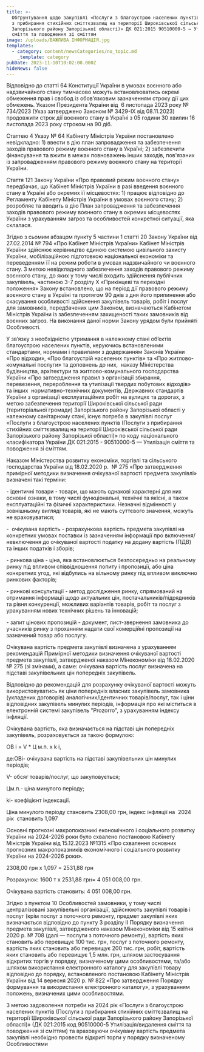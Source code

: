 ```yaml
---
title: >-
  Обґрунтування щодо закупівлі «Послуги з благоустрою населених пунктів (Послуги
  з прибирання стихійних сміттєзвалищ на території Широківської сільської ради
  Запорізького району Запорізької області)» ДК 021:2015 90510000-5 — Утилізація
  сміття та поводження зі сміттям
image: /uploads/ВАЖЛИВА ІНФОРМАЦІЯ.jpg
templates:
  - category: content/newsCategories/no_topic.md
    _template: category
pubDate: 2023-11-10T10:02:00.000Z
hideNews: false
---
```


Відповідно до статті 64 Конституції України в умовах воєнного або надзвичайного стану тимчасово можуть встановлюватись окремі обмеження прав і свобод із обов’язковим зазначенням строку дії цих обмежень. Указом Президента України від  6 листопада 2023 року № 734/2023 (Указ затверджено Законом № 3429-IX від 08.11.2023) продовжити строк дії воєнного стану в Україні з 05 години 30 хвилин 16 листопада 2023 року строком на 90 діб.

Статтею 4 Указу № 64 Кабінету Міністрів України постановлено невідкладно: 1) ввести в дію план запровадження та забезпечення заходів правового режиму воєнного стану в Україні; 2) забезпечити фінансування та вжити в межах повноважень інших заходів, пов'язаних із запровадженням правового режиму воєнного стану на території України. 

Стаття 121 Закону України «Про правовий режим воєнного стану» передбачає, що Кабінет Міністрів України в разі введення воєнного стану в Україні або окремих її місцевостях: 1) працює відповідно до Регламенту Кабінету Міністрів України в умовах воєнного стану; 2) розробляє та вводить в дію План запровадження та забезпечення заходів правового режиму воєнного стану в окремих місцевостях України з урахуванням загроз та особливостей конкретної ситуації, яка склалася. 

Згідно з сьомим абзацом пункту 5 частини 1 статті 20 Закону України від 27.02.2014 № 794 «Про Кабінет Міністрів України» Кабінет Міністрів України здійснює керівництво єдиною системою цивільного захисту України, мобілізаційною підготовкою національної економіки та переведенням її на режим роботи в умовах надзвичайного чи воєнного стану. З метою невідкладного забезпечення заходів правового режиму воєнного стану, до яких у тому числі входить здійснення публічних закупівель, частиною 3-7 розділу Х «Прикінцеві та перехідні положення» Закону встановлено, що на період дії правового режиму воєнного стану в Україні та протягом 90 днів з дня його припинення або скасування особливості здійснення закупівель товарів, робіт і послуг для замовників, передбачених цим Законом, визначаються Кабінетом Міністрів України із забезпеченням захищеності таких замовників від воєнних загроз. На виконання даної норми Закону урядом були прийняті Особливості. 

У зв’язку з необхідністю утримання в належному стані об’єктів благоустрою населених пунктів, керуючись встановленими стандартами, нормами і правилами з додержанням Законів України «Про відходи», «Про благоустрій населених пунктів» та «Про житлово-комунальні послуги» та доповнень до них,  наказу Міністерства будівництва, архітектури та житлово-комунального господарства України «Про затвердження правил з організації збирання, перевезення, перероблення та утилізації твердих побутових відходів» та інших  нормативно-технічних документів, Державних стандартів України з організації експлуатаційних робіт на вулицях та дорогах, з метою забезпечення території Широківської сільської ради (територіальної громади) Запорізького району Запорізької області у належному санітарному стані, існує потреба в закупівлі послуг «Послуги з благоустрою населених пунктів (Послуги з прибирання стихійних сміттєзвалищ на території Широківської сільської ради Запорізького району Запорізької області)» по коду національного класифікатора України ДК 021:2015 - 90510000-5 — Утилізація сміття та поводження зі сміттям. 

Наказом Міністерства розвитку економіки, торгівлі та сільського господарства України від 18.02.2020 р.  № 275 «Про затвердження примірної методики визначення очікуваної вартості предмета закупівлі» визначені такі терміни:

\- ідентичні товари - товари, що мають однакові характерні для них основні ознаки, в тому числі функціональні, технічні та якісні, а також експлуатаційні та фізичні характеристики. Незначні відмінності у зовнішньому вигляді товарів, які не мають суттєвого значення, можуть не враховуватися;

-  очікувана вартість - розрахункова вартість предмета закупівлі на конкретних умовах поставки із зазначенням інформації про включення/невключення до очікуваної вартості податку на додану вартість (ПДВ) та інших податків і зборів;

\- ринкова ціна - ціна, яка встановлюється безпосередньо на реальному ринку під впливом співвідношення попиту і пропозиції, або ціна конкретних угод, які відбулись на вільному ринку під впливом виключно ринкових факторів;

\- ринкові консультації - метод дослідження ринку, спрямований на отримання інформації щодо актуальних цін, постачальників/підрядників та рівня конкуренції, можливих варіантів товарів, робіт та послуг з урахуванням нових технічних рішень та інновацій;

\- запит цінових пропозицій - документ, лист-звернення замовника до учасників ринку з проханням надати свої комерційні пропозиції на зазначений товар або послугу.

Очікувана вартість предмета закупівлі визначена з урахуванням рекомендацій Примірної методики визначення очікуваної вартості предмета закупівлі, затвердженої наказом Мінекономіки від 18.02.2020 № 275 (зі змінами), а саме: очікувана вартість послуг визначена на підставі закупівельних цін попередніх закупівель.

Відповідно до рекомендацій для розрахунку очікуваної вартості можуть використовуватись як ціни попередніх власних закупівель замовника (укладених договорів) аналогічних/ідентичних товарів/послуг, так і ціни відповідних закупівель минулих періодів, інформація про які міститься в електронній системі закупівель "Prozorro", з урахуванням індексу інфляції.

Очікувана вартість, яка визначається на підставі цін попередніх закупівель, розраховується за такою формулою:

ОВ i = V \* Ц м.п. х k i,

де:ОВi- очікувана вартість на підставі закупівельних цін минулих періодів;

V- обсяг товарів/послуг, що закуповується;

Цм.п.- ціна минулого періоду;

ki- коефіцієнт індексації.

Ціна минулого періоду становить 2308,00 грн, індекс інфляції на  2024 рік  становить 1,097

Основні прогнозні макропоказникі економічного і соціального розвитку України на 2024-2026 роки було схвалено постановою Кабінету Міністрів України від 15.12.2023 №1315 «Про схвалення основних прогнозних макропоказників економічного і соціального розвитку України на 2024-2026 роки».

2308,00 грн х 1,097 = 2531,88 грн 

Розрахунок: 1600 т х 2531,88 грн= 4 051 008,00 грн. 

Очікувана вартість становить: 4 051 008,00 грн.

Згідно з пунктом 10 Особливостей замовники, у тому числі централізовані закупівельні організації, здійснюють закупівлі товарів і послуг (крім послуг з поточного ремонту, предмет закупівлі яких визначається відповідно до пункту 3 розділу II Порядку визначення предмета закупівлі, затвердженого наказом Мінекономіки від 15 квітня 2020 р. № 708 (далі — послуги з поточного ремонту), вартість яких становить або перевищує 100 тис. грн, послуг з поточного ремонту, вартість яких становить або перевищує 200 тис. грн, робіт, вартість яких становить або перевищує 1,5 млн. грн, шляхом застосування відкритих торгів у порядку, визначеному цими особливостями, та/або шляхом використання електронного каталогу для закупівлі товару відповідно до порядку, встановленого постановою Кабінету Міністрів України від 14 вересня 2020 р. № 822 «Про затвердження Порядку формування та використання електронного каталогу», з урахуванням положень, визначених цими особливостями.

З метою задоволення потреби на 2024 рік «Послуги з благоустрою населених пунктів (Послуги з прибирання стихійних сміттєзвалищ на території Широківської сільської ради Запорізького району Запорізької області)» (ДК 021:2015 код 90510000-5 Утилізація/видалення сміття та поводження зі сміттям) та враховуючи очікувану вартість предмета закупівлі необхідно провести відкриті торги у порядку визначеному Особливостями
